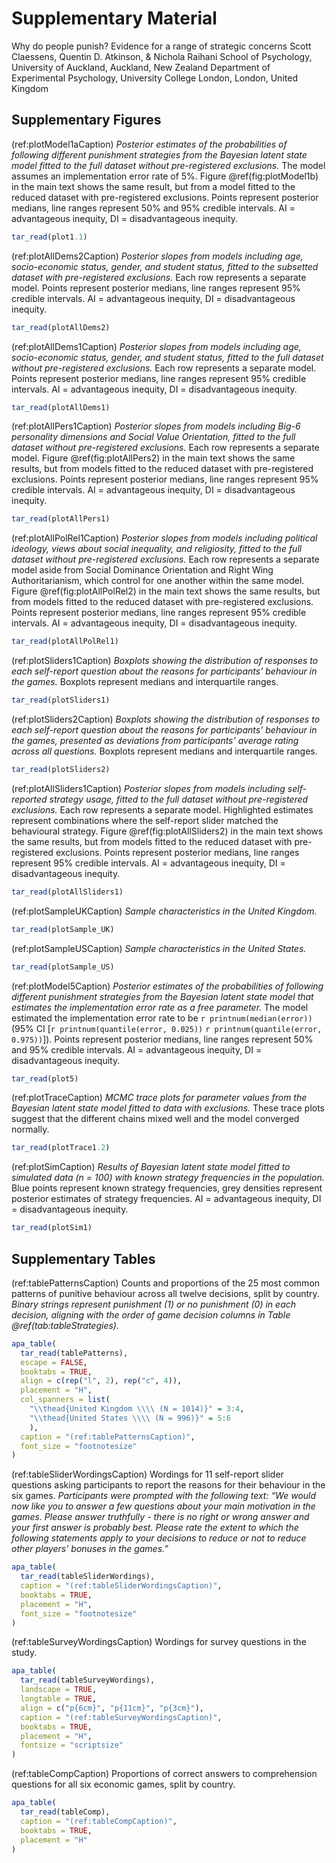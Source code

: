 \renewcommand{\figurename}{Supplementary Figure}
\renewcommand{\tablename}{Supplementary Table}
\renewcommand{\thefigure}{S\arabic{figure}} \setcounter{figure}{0}
\renewcommand{\thetable}{S\arabic{table}} \setcounter{table}{0}
\renewcommand{\theequation}{S\arabic{equation}} \setcounter{equation}{0}

# **Supplementary Material**

\setcounter{page}{1}
\centering
\noindent \hspace*{10mm} \small Why do people punish? Evidence for a range of strategic concerns \newline
\hspace*{1cm} \small Scott Claessens\textsuperscript{1}, Quentin D. Atkinson\textsuperscript{1}, & Nichola Raihani\textsuperscript{1,2} \newline
\raggedright
\noindent \footnotesize \textsuperscript{1} School of Psychology, University of Auckland, Auckland, New Zealand \newline
\noindent \footnotesize \textsuperscript{2} Department of Experimental Psychology, University College London, London, United Kingdom \newline
\par
\noindent{\bfseries{Contents}}
\contentsline {subsection}{Supplementary Figures S1-S13}{2}{}
\contentsline {subsection}{Supplementary Tables S1-S4}{15}{}
\normalsize
\newpage

## Supplementary Figures

(ref:plotModel1aCaption) *Posterior estimates of the probabilities of following
different punishment strategies from the Bayesian latent state model fitted to
the full dataset without pre-registered exclusions.* The model assumes an 
implementation error rate of 5%. Figure \@ref(fig:plotModel1b) in the main text
shows the same result, but from a model fitted to the reduced dataset with 
pre-registered exclusions. Points represent posterior medians, line ranges 
represent 50% and 95% credible intervals. AI = advantageous inequity, DI = 
disadvantageous inequity.

```r
tar_read(plot1.1)
```

\newpage

(ref:plotAllDems2Caption) *Posterior slopes from models including age, 
socio-economic status, gender, and student status, fitted to the subsetted 
dataset with pre-registered exclusions.* Each row represents a separate model. 
Points represent posterior medians, line ranges represent 95% credible
intervals. AI = advantageous inequity, DI = disadvantageous inequity.

```r
tar_read(plotAllDems2)
```

\newpage

(ref:plotAllDems1Caption) *Posterior slopes from models including age, 
socio-economic status, gender, and student status, fitted to the full dataset 
without pre-registered exclusions.* Each row represents a separate model. Points 
represent posterior medians, line ranges represent 95% credible intervals. AI = 
advantageous inequity, DI = disadvantageous inequity.

```r
tar_read(plotAllDems1)
```

\newpage

(ref:plotAllPers1Caption) *Posterior slopes from models including Big-6 
personality dimensions and Social Value Orientation, fitted to the full dataset 
without pre-registered exclusions.* Each row represents a separate model. Figure 
\@ref(fig:plotAllPers2) in the main text shows the same results, but from models
fitted to the reduced dataset with pre-registered exclusions. Points represent
posterior medians, line ranges represent 95% credible intervals. AI = 
advantageous inequity, DI = disadvantageous inequity.

```r
tar_read(plotAllPers1)
```

\newpage

(ref:plotAllPolRel1Caption) *Posterior slopes from models including political 
ideology, views about social inequality, and religiosity, fitted to the full 
dataset without pre-registered exclusions.* Each row represents a separate model 
aside from Social Dominance Orientation and Right Wing Authoritarianism, which 
control for one another within the same model. Figure \@ref(fig:plotAllPolRel2)
in the main text shows the same results, but from models fitted to the reduced
dataset with pre-registered exclusions. Points represent posterior medians, line 
ranges represent 95% credible intervals. AI = advantageous inequity, DI = 
disadvantageous inequity.

```r
tar_read(plotAllPolRel1)
```

\newpage

(ref:plotSliders1Caption) *Boxplots showing the distribution of responses to each
self-report question about the reasons for participants' behaviour in the games.*
Boxplots represent medians and interquartile ranges.

```r
tar_read(plotSliders1)
```

\newpage

(ref:plotSliders2Caption) *Boxplots showing the distribution of responses to each
self-report question about the reasons for participants' behaviour in the games,
presented as deviations from participants' average rating across all questions.*
Boxplots represent medians and interquartile ranges.

```r
tar_read(plotSliders2)
```

\newpage

(ref:plotAllSliders1Caption) *Posterior slopes from models including 
self-reported strategy usage, fitted to the full dataset without pre-registered 
exclusions.* Each row represents a separate model. Highlighted estimates 
represent combinations where the self-report slider matched the behavioural 
strategy. Figure \@ref(fig:plotAllSliders2) in the main text shows the same 
results, but from models fitted to the reduced dataset with pre-registered 
exclusions. Points represent posterior medians, line ranges represent 95% 
credible intervals. AI = advantageous inequity, DI = disadvantageous inequity.

```r
tar_read(plotAllSliders1)
```

\newpage

(ref:plotSampleUKCaption) *Sample characteristics in the United Kingdom.*

```r
tar_read(plotSample_UK)
```

\newpage

(ref:plotSampleUSCaption) *Sample characteristics in the United States.*

```r
tar_read(plotSample_US)
```

\newpage

(ref:plotModel5Caption) *Posterior estimates of the probabilities of following
different punishment strategies from the Bayesian latent state model that
estimates the implementation error rate as a free parameter.* The model
estimated the implementation error rate to be `r printnum(median(error))`
(95% CI [`r printnum(quantile(error, 0.025))`
`r printnum(quantile(error, 0.975))`]). Points represent posterior medians, line 
ranges represent 50% and 95% credible intervals. AI = advantageous inequity, DI
= disadvantageous inequity.

```r
tar_read(plot5)
```

\newpage

(ref:plotTraceCaption) *MCMC trace plots for parameter values from the Bayesian
latent state model fitted to data with exclusions.* These trace plots suggest
that the different chains mixed well and the model converged normally.

```r
tar_read(plotTrace1.2)
```

\newpage

(ref:plotSimCaption) *Results of Bayesian latent state model fitted to simulated
data (n = 100) with known strategy frequencies in the population.* Blue points
represent known strategy frequencies, grey densities represent posterior
estimates of strategy frequencies. AI = advantageous inequity, DI = 
disadvantageous inequity.

```r
tar_read(plotSim1)
```

\newpage

## Supplementary Tables

(ref:tablePatternsCaption) Counts and proportions of the 25 most common patterns
of punitive behaviour across all twelve decisions, split by country. *Binary 
strings represent punishment (1) or no punishment (0) in each decision, aligning 
with the order of game decision columns in Table \@ref(tab:tableStrategies).* 

```r
apa_table(
  tar_read(tablePatterns),
  escape = FALSE,
  booktabs = TRUE,
  align = c(rep("l", 2), rep("c", 4)),
  placement = "H",
  col_spanners = list(
    "\\thead{United Kingdom \\\\ (N = 1014)}" = 3:4,
    "\\thead{United States \\\\ (N = 996)}" = 5:6
    ),
  caption = "(ref:tablePatternsCaption)",
  font_size = "footnotesize"
)
```

\newpage

(ref:tableSliderWordingsCaption) Wordings for 11 self-report slider questions
asking participants to report the reasons for their behaviour in the six games.
*Participants were prompted with the following text: "We would now like you to 
answer a few questions about your main motivation in the games. Please answer 
truthfully - there is no right or wrong answer and your first answer is probably 
best. Please rate the extent to which the following statements apply to your 
decisions to reduce or not to reduce other players' bonuses in the games."*

```r
apa_table(
  tar_read(tableSliderWordings),
  caption = "(ref:tableSliderWordingsCaption)",
  booktabs = TRUE,
  placement = "H",
  font_size = "footnotesize"
)
```

\newpage

(ref:tableSurveyWordingsCaption) Wordings for survey questions in the study.

```r
apa_table(
  tar_read(tableSurveyWordings),
  landscape = TRUE,
  longtable = TRUE,
  align = c("p{6cm}", "p{11cm}", "p{3cm}"),
  caption = "(ref:tableSurveyWordingsCaption)",
  booktabs = TRUE,
  placement = "H",
  fontsize = "scriptsize"
)
```

\newpage

(ref:tableCompCaption) Proportions of correct answers to comprehension 
questions for all six economic games, split by country.

```r
apa_table(
  tar_read(tableComp),
  caption = "(ref:tableCompCaption)",
  booktabs = TRUE,
  placement = "H"
)
```
